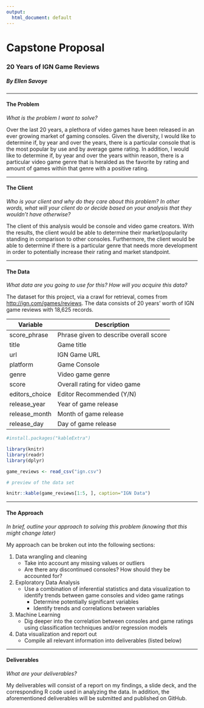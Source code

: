 ---
output:
  html_document: default
---

# Capstone Proposal
### 20 Years of IGN Game Reviews
##### By Ellen Savoye

***

#### **The Problem**
*What is the problem I want to solve?*

Over the last 20 years, a plethora of video games have been released in an ever growing market of gaming consoles. Given the diversity, I would like to determine if, by year and over the years, there is a particular console that is the most popular by use and by average game rating. In addition, I would like to determine if, by year and over the years within reason, there is a particular video game genre that is heralded as the favorite by rating and amount of games within that genre with a positive rating.

***

#### **The Client**
*Who is your client and why do they care about this problem? In other words, what will your client do or decide based on your analysis that they wouldn’t have otherwise?*

The client of this analysis would be console and video game creators. With the results, the client would be able to determine their market/popularity standing in comparison to other consoles. Furthermore, the client would be able to determine if there is a particular genre that needs more development in order to potentially increase their rating and market standpoint. 

***

#### **The Data**
*What data are you going to use for this? How will you acquire this data?*

The dataset for this project, via a crawl for retrieval, comes from <http://ign.com/games/reviews>. The data consists of 20 years' worth of IGN game reviews with 18,625 records. 

|Variable|Description|
|----|----|
|score_phrase| Phrase given to describe overall score
|title| Game title 
|url| IGN Game URL
|platform| Game Console
|genre| Video game genre
|score| Overall rating for video game
|editors_choice| Editor Recommended (Y/N) 
|release_year| Year of game release
|release_month| Month of game release
|release_day| Day of game release


```{r game_reviews data, echo=FALSE, include=FALSE}
#install.packages("kableExtra")

library(knitr)
library(readr)
library(dplyr)

game_reviews <- read_csv("ign.csv")

```

```{r game_reviews table, echo=FALSE, results='asis'}
# preview of the data set

knitr::kable(game_reviews[1:5, ], caption="IGN Data")

```

***

#### **The Approach**
*In brief, outline your approach to solving this problem (knowing that this might
change later)*

My approach can be broken out into the following sections:

1. Data wrangling and cleaning
    + Take into account any missing values or outliers
    + Are there any discontinued consoles? How should they be accounted for?
2. Exploratory Data Analysis
    + Use a combination of inferential statistics and data visualization to identify trends between game consoles and video game ratings
        + Determine potentially significant variables
        + Identify trends and correlations between variables
3. Machine Learning
    + Dig deeper into the correlation between consoles and game ratings using classification techniques and/or regression models
4. Data visualization and report out
    + Compile all relevant information into deliverables (listed below)
  
***

#### **Deliverables**
*What are your deliverables?*

My deliverables will consist of a report on my findings, a slide deck, and the corresponding R code used in analyzing the data. In addition, the aforementioned deliverables will be submitted and published on GitHub.


